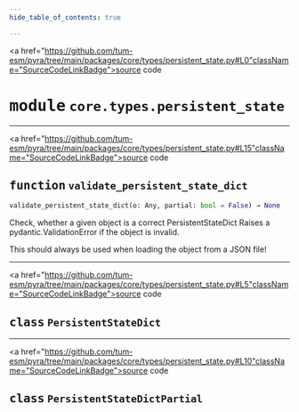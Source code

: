 ```yaml
---
hide_table_of_contents: true

---
```


<!-- markdownlint-disable -->

<a href="https://github.com/tum-esm/pyra/tree/main/packages/core/types/persistent_state.py#L0"className="SourceCodeLinkBadge">source code</a>

# <kbd>module</kbd> `core.types.persistent_state`





---

<a href="https://github.com/tum-esm/pyra/tree/main/packages/core/types/persistent_state.py#L15"className="SourceCodeLinkBadge">source code</a>

## <kbd>function</kbd> `validate_persistent_state_dict`

```python
validate_persistent_state_dict(o: Any, partial: bool = False) → None
```

Check, whether a given object is a correct PersistentStateDict Raises a pydantic.ValidationError if the object is invalid. 

This should always be used when loading the object from a JSON file! 


---

<a href="https://github.com/tum-esm/pyra/tree/main/packages/core/types/persistent_state.py#L5"className="SourceCodeLinkBadge">source code</a>

## <kbd>class</kbd> `PersistentStateDict`








---

<a href="https://github.com/tum-esm/pyra/tree/main/packages/core/types/persistent_state.py#L10"className="SourceCodeLinkBadge">source code</a>

## <kbd>class</kbd> `PersistentStateDictPartial`








